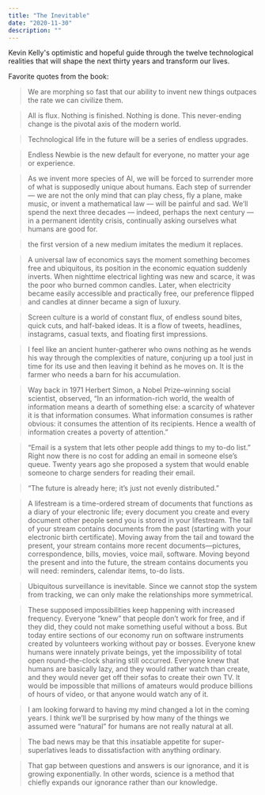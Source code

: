 ```yaml
---
title: "The Inevitable"
date: "2020-11-30"
description: ""
---
```


Kevin Kelly's optimistic and hopeful guide through the twelve technological realities that will shape the next thirty years and transform our lives.

Favorite quotes from the book:

> We are morphing so fast that our ability to invent new things outpaces the rate we can civilize them.

> All is flux. Nothing is finished. Nothing is done. This never-ending change is the pivotal axis of the modern world.

> Technological life in the future will be a series of endless upgrades.

> Endless Newbie is the new default for everyone, no matter your age or experience.

> As we invent more species of AI, we will be forced to surrender more of what is supposedly unique about humans. Each step of surrender — we are not the only mind that can play chess, fly a plane, make music, or invent a mathematical law — will be painful and sad. We’ll spend the next three decades — indeed, perhaps the next century — in a permanent identity crisis, continually asking ourselves what humans are good for.

> the first version of a new medium imitates the medium it replaces.

> A universal law of economics says the moment something becomes free and ubiquitous, its position in the economic equation suddenly inverts. When nighttime electrical lighting was new and scarce, it was the poor who burned common candles. Later, when electricity became easily accessible and practically free, our preference flipped and candles at dinner became a sign of luxury.

> Screen culture is a world of constant flux, of endless sound bites, quick cuts, and half-baked ideas. It is a flow of tweets, headlines, instagrams, casual texts, and floating first impressions.

> I feel like an ancient hunter-gatherer who owns nothing as he wends his way through the complexities of nature, conjuring up a tool just in time for its use and then leaving it behind as he moves on. It is the farmer who needs a barn for his accumulation.

> Way back in 1971 Herbert Simon, a Nobel Prize–winning social scientist, observed, “In an information-rich world, the wealth of information means a dearth of something else: a scarcity of whatever it is that information consumes. What information consumes is rather obvious: it consumes the attention of its recipients. Hence a wealth of information creates a poverty of attention.”

> “Email is a system that lets other people add things to my to-do list.” Right now there is no cost for adding an email in someone else’s queue. Twenty years ago she proposed a system that would enable someone to charge senders for reading their email.

> “The future is already here; it’s just not evenly distributed.”

> A lifestream is a time-ordered stream of documents that functions as a diary of your electronic life; every document you create and every document other people send you is stored in your lifestream. The tail of your stream contains documents from the past (starting with your electronic birth certificate). Moving away from the tail and toward the present, your stream contains more recent documents—pictures, correspondence, bills, movies, voice mail, software. Moving beyond the present and into the future, the stream contains documents you will need: reminders, calendar items, to-do lists.

> Ubiquitous surveillance is inevitable. Since we cannot stop the system from tracking, we can only make the relationships more symmetrical.

> These supposed impossibilities keep happening with increased frequency. Everyone “knew” that people don’t work for free, and if they did, they could not make something useful without a boss. But today entire sections of our economy run on software instruments created by volunteers working without pay or bosses. Everyone knew humans were innately private beings, yet the impossibility of total open round-the-clock sharing still occurred. Everyone knew that humans are basically lazy, and they would rather watch than create, and they would never get off their sofas to create their own TV. It would be impossible that millions of amateurs would produce billions of hours of video, or that anyone would watch any of it.

> I am looking forward to having my mind changed a lot in the coming years. I think we’ll be surprised by how many of the things we assumed were “natural” for humans are not really natural at all.

> The bad news may be that this insatiable appetite for super-superlatives leads to dissatisfaction with anything ordinary.

> That gap between questions and answers is our ignorance, and it is growing exponentially. In other words, science is a method that chiefly expands our ignorance rather than our knowledge.
